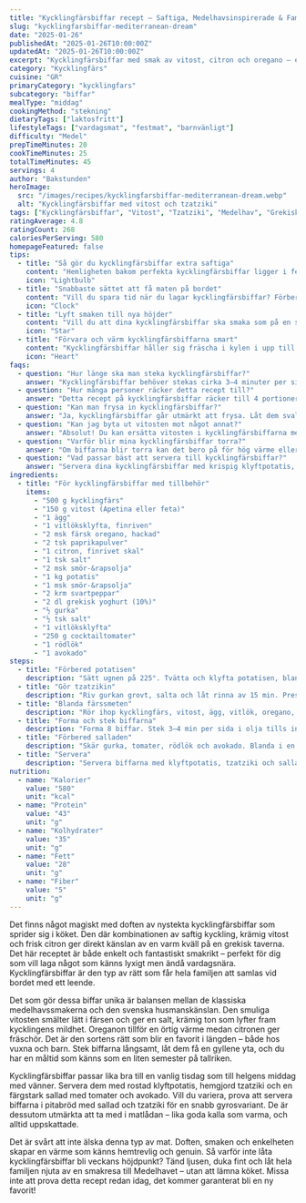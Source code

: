 ```yaml
---
title: "Kycklingfärsbiffar recept – Saftiga, Medelhavsinspirerade & Familjens Favorit"
slug: "kycklingfarsbiffar-mediterranean-dream"
date: "2025-01-26"
publishedAt: "2025-01-26T10:00:00Z"
updatedAt: "2025-01-26T10:00:00Z"
excerpt: "Kycklingfärsbiffar med smak av vitost, citron och oregano – en saftig medelhavsdröm som hela familjen älskar. Perfekt till vardag och helg. Prova idag!"
category: "Kycklingfärs"
cuisine: "GR"
primaryCategory: "kycklingfars"
subcategory: "biffar"
mealType: "middag"
cookingMethod: "stekning"
dietaryTags: ["laktosfritt"]
lifestyleTags: ["vardagsmat", "festmat", "barnvänligt"]
difficulty: "Medel"
prepTimeMinutes: 20
cookTimeMinutes: 25
totalTimeMinutes: 45
servings: 4
author: "Bakstunden"
heroImage:
  src: "/images/recipes/kycklingfarsbiffar-mediterranean-dream.webp"
  alt: "Kycklingfärsbiffar med vitost och tzatziki"
tags: ["Kycklingfärsbiffar", "Vitost", "Tzatziki", "Medelhav", "Grekisk mat", "Familjefavorit"]
ratingAverage: 4.8
ratingCount: 268
caloriesPerServing: 580
homepageFeatured: false
tips:
  - title: "Så gör du kycklingfärsbiffar extra saftiga"
    content: "Hemligheten bakom perfekta kycklingfärsbiffar ligger i fettet och fukten. Genom att blanda färsen med smulad vitost och ett ägg får du en mjuk, saftig konsistens som smälter i munnen. Låt färssmeten vila några minuter innan du formar biffarna – då sätter sig smakerna av oregano och citron bättre. Stek biffarna långsamt i smör-&rapsolja för den där gyllene ytan som doftar sommar i Grekland. Ett enkelt trick för en magisk middag!"
    icon: "Lightbulb"
  - title: "Snabbaste sättet att få maten på bordet"
    content: "Vill du spara tid när du lagar kycklingfärsbiffar? Förbered tzatzikin och salladen medan potatisen är i ugnen. Du kan till och med blanda färssmeten kvällen innan och förvara i kylskåpet – då blir smaken ännu mer intensiv. När middagen närmar sig är det bara att steka biffarna direkt. På så sätt får du en komplett, medelhavsinspirerad middag klar på under 30 minuter utan stress."
    icon: "Clock"
  - title: "Lyft smaken till nya höjder"
    content: "Vill du att dina kycklingfärsbiffar ska smaka som på en solig taverna vid havet? Tillsätt lite finhackad mynta eller en nypa chiliflakes i färssmeten. Servera med grillad citronhalva och ringla lite olivolja över biffarna innan servering. Kombinationen av vitost, citron och oregano skapar en perfekt balans mellan friskt, salt och aromatiskt – en smakupplevelse du inte glömmer!"
    icon: "Star"
  - title: "Förvara och värm kycklingfärsbiffarna smart"
    content: "Kycklingfärsbiffar håller sig fräscha i kylen i upp till tre dagar. Förvara dem i en lufttät burk med bakplåtspapper mellan lagren. De kan också frysas i upp till två månader – perfekt för meal prep! Värm upp långsamt i ugnen på 150° eller i stekpanna med lock så behåller de sin saftighet. Servera med ny tzatziki för att fräscha upp rätten."
    icon: "Heart"
faqs:
  - question: "Hur länge ska man steka kycklingfärsbiffar?"
    answer: "Kycklingfärsbiffar behöver stekas cirka 3–4 minuter per sida tills innertemperaturen når 70 grader. Då blir de saftiga men genomstekta – perfekt till vardagsmiddagen!"
  - question: "Hur många personer räcker detta recept till?"
    answer: "Detta recept på kycklingfärsbiffar räcker till 4 portioner, perfekt för en familjemiddag eller ett par extra lunchlådor. För fler gäster, dubbla enkelt mängderna."
  - question: "Kan man frysa in kycklingfärsbiffar?"
    answer: "Ja, kycklingfärsbiffar går utmärkt att frysa. Låt dem svalna helt, lägg i en lufttät burk med smörpapper mellan lagren. Tina långsamt i kylskåp och värm sedan i stekpanna eller ugn."
  - question: "Kan jag byta ut vitosten mot något annat?"
    answer: "Absolut! Du kan ersätta vitosten i kycklingfärsbiffarna med fetaost, halloumi eller ricotta för annan smak. Det gör receptet flexibelt och ger dig självförtroende i köket."
  - question: "Varför blir mina kycklingfärsbiffar torra?"
    answer: "Om biffarna blir torra kan det bero på för hög värme eller för lång stektid. Håll temperaturen medel och se till att färssmeten innehåller tillräckligt med ost och ägg för bästa saftighet."
  - question: "Vad passar bäst att servera till kycklingfärsbiffar?"
    answer: "Servera dina kycklingfärsbiffar med krispig klyftpotatis, tzatziki och en fräsch sallad med tomat och avokado. En måltid som för tankarna till sol och semester med familjen."
ingredients:
  - title: "För kycklingfärsbiffar med tillbehör"
    items:
      - "500 g kycklingfärs"
      - "150 g vitost (Apetina eller feta)"
      - "1 ägg"
      - "1 vitlöksklyfta, finriven"
      - "2 msk färsk oregano, hackad"
      - "2 tsk paprikapulver"
      - "1 citron, finrivet skal"
      - "1 tsk salt"
      - "2 msk smör-&rapsolja"
      - "1 kg potatis"
      - "1 msk smör-&rapsolja"
      - "2 krm svartpeppar"
      - "2 dl grekisk yoghurt (10%)"
      - "½ gurka"
      - "½ tsk salt"
      - "1 vitlöksklyfta"
      - "250 g cocktailtomater"
      - "1 rödlök"
      - "1 avokado"
steps:
  - title: "Förbered potatisen"
    description: "Sätt ugnen på 225°. Tvätta och klyfta potatisen, blanda med olja, salt och peppar. Rosta 25–30 min tills gyllene."
  - title: "Gör tzatzikin"
    description: "Riv gurkan grovt, salta och låt rinna av 15 min. Pressa ur vätskan och blanda med yoghurt och vitlök."
  - title: "Blanda färssmeten"
    description: "Rör ihop kycklingfärs, vitost, ägg, vitlök, oregano, paprika, citronskal och salt till en jämn smet."
  - title: "Forma och stek biffarna"
    description: "Forma 8 biffar. Stek 3–4 min per sida i olja tills innertemperaturen når 70°."
  - title: "Förbered salladen"
    description: "Skär gurka, tomater, rödlök och avokado. Blanda i en skål."
  - title: "Servera"
    description: "Servera biffarna med klyftpotatis, tzatziki och sallad för en komplett medelhavsmåltid."
nutrition:
  - name: "Kalorier"
    value: "580"
    unit: "kcal"
  - name: "Protein"
    value: "43"
    unit: "g"
  - name: "Kolhydrater"
    value: "35"
    unit: "g"
  - name: "Fett"
    value: "28"
    unit: "g"
  - name: "Fiber"
    value: "5"
    unit: "g"
---
```


Det finns något magiskt med doften av nystekta kycklingfärsbiffar som sprider sig i köket. Den där kombinationen av saftig kyckling, krämig vitost och frisk citron ger direkt känslan av en varm kväll på en grekisk taverna. Det här receptet är både enkelt och fantastiskt smakrikt – perfekt för dig som vill laga något som känns lyxigt men ändå vardagsnära. Kycklingfärsbiffar är den typ av rätt som får hela familjen att samlas vid bordet med ett leende.

Det som gör dessa biffar unika är balansen mellan de klassiska medelhavssmakerna och den svenska husmanskänslan. Den smuliga vitosten smälter lätt i färsen och ger en salt, krämig ton som lyfter fram kycklingens mildhet. Oreganon tillför en örtig värme medan citronen ger fräschör. Det är den sortens rätt som blir en favorit i längden – både hos vuxna och barn. Stek biffarna långsamt, låt dem få en gyllene yta, och du har en måltid som känns som en liten semester på tallriken.

Kycklingfärsbiffar passar lika bra till en vanlig tisdag som till helgens middag med vänner. Servera dem med rostad klyftpotatis, hemgjord tzatziki och en färgstark sallad med tomater och avokado. Vill du variera, prova att servera biffarna i pitabröd med sallad och tzatziki för en snabb gyrosvariant. De är dessutom utmärkta att ta med i matlådan – lika goda kalla som varma, och alltid uppskattade.

Det är svårt att inte älska denna typ av mat. Doften, smaken och enkelheten skapar en värme som känns hemtrevlig och genuin. Så varför inte låta kycklingfärsbiffar bli veckans höjdpunkt? Tänd ljusen, duka fint och låt hela familjen njuta av en smakresa till Medelhavet – utan att lämna köket. Missa inte att prova detta recept redan idag, det kommer garanterat bli en ny favorit!
